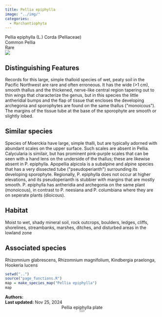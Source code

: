 ```yaml
---
title: Pellia epiphylla
image: "../img/"
categories:
  - Marchantiophyta
---
```


<div class="info-panel">
 <div class="info-top">
  <div class="taxon-scientific"><span class="taxon-name">Pellia epiphylla</span> <span class="taxon-authority">(L.) Corda</span> <span class="taxon-family">(Pelliaceae)</span></div>
  <div class="taxon-common">Common Pellia</div>
 </div>
 <div class="info-bottom">
  <div class="taxon-qnd"></div>
  <div class="taxon-abundance">Rare</div>
 </div>
</div>
<div class="imerss-content-frame">
 <div class="imerss-image-header">
  <div class="imerss-image-holder imerss-column-left" data-toggle="tooltip" style="background-image: url(../img/)" title="">
  </div>

  <div class="imerss-image-holder imerss-column-right" data-toggle="tooltip" style="background-image: url(../img/)" title="">
  </div>
 
 </div>
 <div class="imerss-content-lower">
  <div class="imerss-column-left">
  <div class="tab-microscope" data-micromodal-trigger="modal-plate">
  <img src="../img/bryo guide microscope.png"/>
  </div>

<h2>Distinguishing Features</h2>

Records for this large, simple thalloid species of wet, peaty soil in the Pacific Northwest are rare and often erroneous. It has the wide (&gt;1 cm), smooth thallus and the thickened, nerve-like central region tapering out to thin wings that characterize the genus, but in this species the little antheridial bumps and the flap of tissue that encloses the developing archegonia and sporophytes are found on the same thallus (&quot;monoicous&quot;). The margins of the tissue tube at the base of the sporophyte are smooth or slightly lobed. 

<h2>Similar species</h2>

Species of Moerckia have large, simple thalli, but are typically adorned with abundant scales on the upper surface. Such scales are absent in Pellia. Calycularia is similair, but has prominent pink-purple scales that can be seen with a hand lens on the underside of the thallus; these are likewise absent in P. epiphylla. Apopellia alpicola is a subalpine and alpine species that has a very dissected tube (&quot;pseudoperianth&quot;) surrounding its developing sporophyte. Regionally, P. epiphylla does not occur at higher elevations, and its pseudoperianth is stubbier with margins that are mostly smooth. P. epiphylla has antheridia and archegonia on the same plant (monoicous), in contrast to P. neesiana and P. columbiana where they are on seperate plants (dioicous). 

<h2>Habitat</h2>

Moist to wet, shady mineral soil, rock outcrops, boulders, ledges, cliffs, shorelines, streambanks, marshes, ditches, and disturbed areas in the lowland zone

<h2>Associated species</h2>

Rhizomnium glabrescens, Rhizomnium magnifolium, Kindbergia praelonga, Hookeria lucens
</div>

<div class="imerss-column-right">

<div class="imerss-image-holder imerss-column-right" data-toggle="tooltip" style="background-image: url(../img/)" title="">
</div>

<div class="imerss-map-holder">
```r
setwd("..")
source("page_functions.R")
map = make_species_map("Pellia epiphylla")
map
```
</div>

</div>

</div>
</div>

<div class="taxon-footer">
 <div class="taxon-authors"><b>Authors:</b> <span></span></div>
 <div class="taxon-update"><b>Last updated:</b> <span>Nov 25, 2024</span></div>
</div>

<div class="modal micromodal-slide" id="modal-plate" aria-hidden="true">
 <div class="modal__overlay" tabindex="-1" data-micromodal-close>
  <div class="modal__container" role="dialog" aria-modal="true" aria-labelledby="modal-plate-title" >
   <header class="modal__header">
   <div class="modal__title" id="modal-plate-title">
  Pellia epiphylla plate
   </div>
   <button class="modal__close" aria-label="Close" data-micromodal-close></button>
   </header>
  <div class="modal__content" id="modal-plate-content">
   <div class="imerss-image-holder" data-toggle="tooltip" style="background-image: url(../img/)" title="">
  </div>
  </div>
  </div>
 </div>
</div>

<script src="../js/micromodal.min.js"></script>
<link href="../css/style-taxon.css" rel="stylesheet">
<link href="../css/micromodal.css" rel="stylesheet">

<script>
MicroModal.init();
</script>


